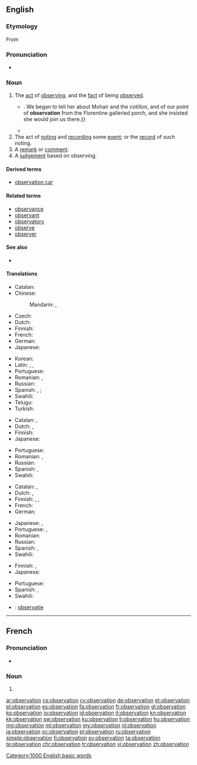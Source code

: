 ==English==

===Etymology===
From {{etyl|la|en}} {{term|observatio||lang=la}}

===Pronunciation===
* {{audio|en-us-observation.ogg|Audio (US)}}
*: {{rhymes|eɪʃən}}

===Noun===
{{en-noun}}

# The [[act]] of [[observing]], and the [[fact]] of being [[observe]]d.
#* {{quote-book|year=1898|author={{w|Winston Churchill (novelist)|Winston Churchill}}
|title={{w|The Celebrity}}|chapter=5
|passage=But Miss Thorn relieved the situation by laughing aloud,{{...}}. We began to tell her about Mohair and the cotillon, and of our point of '''observation''' from the Florentine galleried porch, and she insisted she would join us there.}}
#* {{quote-magazine|year=2012|month=March-April|author={{w|Jeremy Bernstein}}
|volume=100|issue=2|page=146|magazine={{w|American Scientist}}
|title=[http://www.americanscientist.org/issues/feature/2012/2/a-palette-of-particles A Palette of Particles]
|passage=The physics of elementary particles in the 20th century was distinguished by the '''observation''' of particles whose existence had been predicted by theorists sometimes decades earlier.}}
# The act of [[noting]] and [[recording]] some [[event]]; or the [[record]] of such noting.
# A [[remark]] or [[comment]].
# A [[judgement]] based on observing.

====Derived terms====
* [[observation car]]

====Related terms====
* [[observance]]
* [[observant]]
* [[observatory]]
* [[observe]]
* [[observer]]

====See also====
* {{pedialite}}

====Translations====

{{trans-top|act of observing or being observed}}
* Catalan: {{t+|ca|observació|f}}
* Chinese:
*: Mandarin: {{t|cmn|觀察|sc=Hani}}, {{t+|cmn|观察|tr=guānchá|sc=Hani}}
* Czech: {{t|cs|pozorování|n}}
* Dutch: {{t+|nl|waarneming|f}}
* Finnish: {{t|fi|havainnointi}}
* French: {{t+|fr|observation|f}}
* German: {{t+|de|Beobachtung|f}}
* Japanese: {{t+|ja|観察|tr=かんさつ, kansatsu}}
{{trans-mid}}
* Korean: {{t+|ko|관찰|tr=gwanchal|sc=Kore}}
* Latin: {{t|la|observatio|f}}, {{t|la|animadversio|f}}, {{t|la|notatio|f}}
* Portuguese: {{t+|pt|observação|f}}
* Romanian: {{t+|ro|observare|f}}, {{t|ro|observație|f}}
* Russian: {{t+|ru|наблюдение|n|tr=nabljudénije|sc=Cyrl}}
* Spanish: {{t+|es|observación|f}}, {{t+|es|vigilancia|f}}; {{t|es|observancia|f}}
* Swahili: {{t+|sw|mtazamo}}
* Telugu: {{t|te|పరిశీలన|tr=pariSIlana}}
* Turkish: {{t+|tr|gözlem}}
{{trans-bottom}}

{{trans-top|recording an event; the record of such noting}}
* Catalan: {{t+|ca|registre|m}}, {{t|ca|anotació|f}}
* Dutch: {{t+|nl|waarneming|f}}, {{t+|nl|waarnemen|n}}
* Finnish: {{t+|fi|havainto}}
* Japanese: {{t+|ja|観察|tr=かんさつ, kansatsu}}
{{trans-mid}}
* Portuguese: {{t+|pt|registro|m}}
* Romanian: {{t|ro|observație|f}}, {{t+|ro|observare|f}}
* Russian: {{t+|ru|наблюдение|n|tr=nabljudénije|sc=Cyrl}}
* Spanish: {{t|es|anotación|f}}, {{t+|es|registro|m}}
* Swahili: {{t+|sw|mtazamo}}
{{trans-bottom}}

{{trans-top|remark or comment}}
* Catalan: {{t+|ca|observació|f}}, {{t+|ca|comentari|m}}
* Dutch: {{t+|nl|opmerking|f}}, {{t+|nl|waarneming|f}}
* Finnish: {{t+|fi|huomio}}, {{t+|fi|huomautus}}, {{t+|fi|kommentti}}
* French: {{t+|fr|remarque|f}}
* German: {{t+|de|Bemerkung|f}}
{{trans-mid}}
* Japanese: {{t|ja|論評|tr=ronpyō}}, {{t|ja|所見|tr=shoken}}
* Portuguese: {{t+|pt|observação|f}}, {{t+|pt|comentário|m}}
* Romanian: {{t|ro|observație|f}}
* Russian: {{t+|ru|замечание|n|tr=zamečánije|sc=Cyrl}}
* Spanish: {{t+|es|observación|f}}, {{t+|es|comentario|m}}
* Swahili: {{t+|sw|mtazamo}}
{{trans-bottom}}

{{trans-top|judgement}}
* Finnish: {{t+|fi|päätelmä}}, {{t+|fi|päätös}}
* Japanese: {{t|ja|観察結果|tr=kansatsukekka}}
{{trans-mid}}
* Portuguese: {{t+|pt|parecer|m}}
* Spanish: {{t+|es|juicio|m}}, {{t+|es|parecer|m}}
* Swahili: {{t+|sw|mtazamo}}
{{trans-bottom}}

{{checktrans-top}}
* {{ttbc|nl}}: [[observatie]] {{f}}
{{trans-mid}}
{{trans-bottom}}

[[Category:1000 English basic words]]

----

==French==
{{wikipedia|lang=fr}}

===Pronunciation===
* {{audio|Fr-observation.ogg|Audio}}

===Noun===
{{fr-noun|f}}

# {{l|en|observation}}

[[ar:observation]]
[[cs:observation]]
[[cy:observation]]
[[de:observation]]
[[et:observation]]
[[el:observation]]
[[es:observation]]
[[fa:observation]]
[[fr:observation]]
[[gl:observation]]
[[ko:observation]]
[[io:observation]]
[[id:observation]]
[[it:observation]]
[[kn:observation]]
[[kk:observation]]
[[sw:observation]]
[[ku:observation]]
[[li:observation]]
[[hu:observation]]
[[mg:observation]]
[[ml:observation]]
[[my:observation]]
[[nl:observation]]
[[ja:observation]]
[[oc:observation]]
[[pl:observation]]
[[ru:observation]]
[[simple:observation]]
[[fi:observation]]
[[sv:observation]]
[[ta:observation]]
[[te:observation]]
[[chr:observation]]
[[tr:observation]]
[[vi:observation]]
[[zh:observation]]